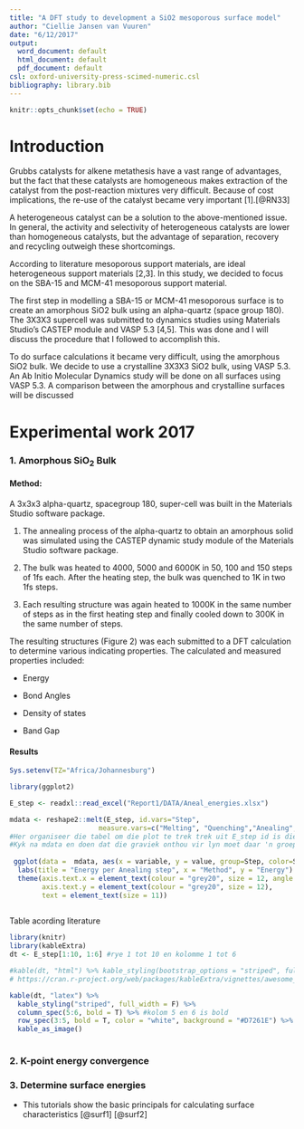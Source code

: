 ```yaml
---
title: "A DFT study to development a SiO2 mesoporous surface model"
author: "Ciellie Jansen van Vuuren"
date: "6/12/2017"
output:
  word_document: default
  html_document: default
  pdf_document: default
csl: oxford-university-press-scimed-numeric.csl
bibliography: library.bib
---
```


```r
knitr::opts_chunk$set(echo = TRUE)
```

# Introduction

Grubbs catalysts for alkene metathesis have a vast range of advantages, but the fact that these catalysts are homogeneous makes extraction of the catalyst from the post-reaction mixtures very difficult. Because of cost implications, the re-use of the catalyst became very important [1].[@RN33]

A heterogeneous catalyst can be a solution to the above-mentioned issue. In general, the activity and selectivity of heterogeneous catalysts are lower than homogeneous catalysts, but the advantage of separation, recovery and recycling outweigh these shortcomings.

According to literature mesoporous support materials, are ideal heterogeneous support materials [2,3]. In this study, we decided to focus on the SBA-15 and MCM-41 mesoporous support material.

The first step in modelling a SBA-15 or MCM-41 mesoporous surface is to create an amorphous SiO2 bulk using an alpha-quartz (space group 180). The 3X3X3 supercell was submitted to dynamics studies using Materials Studio's CASTEP module and VASP 5.3 [4,5]. This was done and I will discuss the procedure that I followed to accomplish this.

To do surface calculations it became very difficult, using the amorphous SiO2 bulk. We decide to use a crystalline 3X3X3 SiO2 bulk, using VASP 5.3. An Ab Initio Molecular Dynamics study will be done on all surfaces using VASP 5.3. A comparison between the amorphous and crystalline surfaces will be discussed

# Experimental work 2017

### 1. Amorphous SiO~2~ Bulk
#### Method:
A 3x3x3 alpha-quartz, spacegroup 180, super-cell was built in the Materials Studio
software package.

1. The annealing process of the alpha-quartz to obtain an amorphous solid was
simulated using the CASTEP dynamic study module of the Materials Studio
software package.

2. The bulk was heated to 4000, 5000 and 6000K in 50, 100 and 150 steps of 1fs
each. After the heating step, the bulk was quenched to 1K in two 1fs steps.

3.  Each resulting structure was again heated to 1000K in the same number of steps
as in the first heating step and finally cooled down to 300K in the same number
of steps.

The resulting structures (Figure 2) was each submitted to a DFT calculation to
determine various indicating properties. The calculated and measured properties
included:

 + Energy
 
 + Bond Angles
 
 + Density of states
 
 + Band Gap
 
#### Results
```r
Sys.setenv(TZ="Africa/Johannesburg")

library(ggplot2)

E_step <- readxl::read_excel("Report1/DATA/Aneal_energies.xlsx")

mdata <- reshape2::melt(E_step, id.vars="Step", 
                      measure.vars=c("Melting", "Quenching","Anealing","Cooling"))
#Her organiseer die tabel om die plot te trek trek uit E_step id is die groep en dan die res wat gemeet word
#Kyk na mdata en doen dat die graviek onthou vir lyn moet daar 'n groep wees en die kleur Hierdie is slegs nodig vir baie lyne op een grafiek
 
 ggplot(data =  mdata, aes(x = variable, y = value, group=Step, color=Step)) + geom_line() + 
  labs(title = "Energy per Anealing step", x = "Method", y = "Energy") + theme_bw() +
  theme(axis.text.x = element_text(colour = "grey20", size = 12, angle = 90, hjust = 0.5, vjust = 0.5),
        axis.text.y = element_text(colour = "grey20", size = 12),
        text = element_text(size = 11))
  
```

Table acording literature

```r
library(knitr)
library(kableExtra)
dt <- E_step[1:10, 1:6] #rye 1 tot 10 en kolomme 1 tot 6

#kable(dt, "html") %>% kable_styling(bootstrap_options = "striped", full_width = F, position = "float_right")
# https://cran.r-project.org/web/packages/kableExtra/vignettes/awesome_table_in_html.html

kable(dt, "latex") %>%
  kable_styling("striped", full_width = F) %>%
  column_spec(5:6, bold = T) %>% #kolom 5 en 6 is bold
  row_spec(3:5, bold = T, color = "white", background = "#D7261E") %>% #rye3 tot 5 is rooi agter wit text en bold
  kable_as_image()
                                                                 


```

### 2. K-point energy convergence
### 3. Determine surface energies
   + This tutorials show the basic principals for calculating surface characteristics [@surf1] [@surf2]

